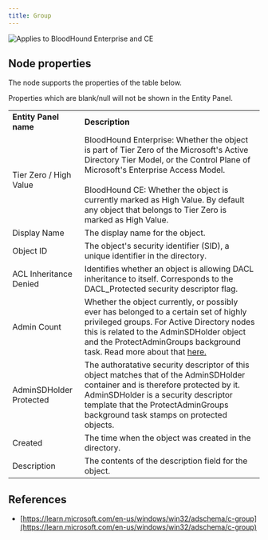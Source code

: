 ```yaml
---
title: Group
---
```


<img
  noZoom
  src="/assets/enterprise-AND-community-edition-pill-tag.svg"
  alt="Applies to BloodHound Enterprise and CE"
/>

## Node properties

The node supports the properties of the table below.

<Note>
  Properties which are blank/null will not be shown in the Entity Panel.
</Note>

|                         |                                                                                                                                                                                                                                                                                                                                      |
| ----------------------- | ------------------------------------------------------------------------------------------------------------------------------------------------------------------------------------------------------------------------------------------------------------------------------------------------------------------------------------ |
| **Entity Panel name**   | **Description**                                                                                                                                                                                                                                                                                                                      |
| Tier Zero / High Value  | BloodHound Enterprise: Whether the object is part of Tier Zero of the Microsoft's Active Directory Tier Model, or the Control Plane of Microsoft's Enterprise Access Model. <br/> <br/>BloodHound CE: Whether the object is currently marked as High Value. By default any object that belongs to Tier Zero is marked as High Value. |
| Display Name            | The display name for the object.                                                                                                                                                                                                                                                                                                     |
| Object ID               | The object's security identifier (SID), a unique identifier in the directory.                                                                                                                                                                                                                                                        |
| ACL Inheritance Denied  | Identifies whether an object is allowing DACL inheritance to itself. Corresponds to the DACL_Protected security descriptor flag.                                                                                                                                                                                                     |
| Admin Count             | Whether the object currently, or possibly ever has belonged to a certain set of highly privileged groups. For Active Directory nodes this is related to the AdminSDHolder object and the ProtectAdminGroups background task. Read more about that [here.](https://specterops.io/resources/adminsdholder)                             |
| AdminSDHolder Protected | The authoratative security descriptor of this object matches that of the AdminSDHolder container and is therefore protected by it. AdminSDHolder is a security descriptor template that the ProtectAdminGroups background task stamps on protected objects.                                                                          |
| Created                 | The time when the object was created in the directory.                                                                                                                                                                                                                                                                               |
| Description             | The contents of the description field for the object.                                                                                                                                                                                                                                                                                |

## References

- [https://learn.microsoft.com/en-us/windows/win32/adschema/c-group](https://learn.microsoft.com/en-us/windows/win32/adschema/c-group)
